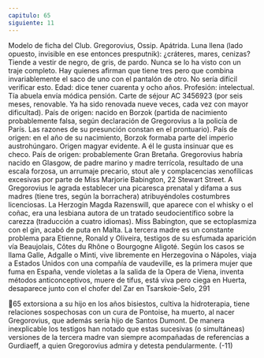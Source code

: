 ```yaml
---
capitulo: 65
siguiente: 11
---
```


Modelo de ficha del Club.
Gregorovius, Ossip.
Apátrida.
Luna llena (lado opuesto, invisible en ese entonces presputnik): ¿cráteres,
mares, cenizas?
Tiende a vestir de negro, de gris, de pardo. Nunca se lo ha visto con un traje
completo. Hay quienes afirman que tiene tres pero que combina invariablemente
el saco de uno con el pantalón de otro. No sería difícil verificar esto.
Edad: dice tener cuarenta y ocho años.
Profesión: intelectual. Tía abuela envía módica pensión.
Carte de séjour AC 3456923 (por seis meses, renovable. Ya ha sido renovada
nueve veces, cada vez con mayor dificultad).
País de origen: nacido en Borzok (partida de nacimiento probablemente falsa,
según declaración de Gregorovius a la policía de París. Las razones de su
presunción constan en el prontuario).
País de origen: en el año de su nacimiento, Borzok formaba parte del imperio
austrohúngaro. Origen magyar evidente. A él le gusta insinuar que es checo.
País de origen: probablemente Gran Bretaña. Gregorovius habría nacido en
Glasgow, de padre marino y madre terrícola, resultado de una escala forzosa, un
arrumaje precario, stout ale y complacencias xenofílicas excesivas por parte de
Miss Marjorie Babington, 22 Stewart Street.
A Gregorovius le agrada establecer una picaresca prenatal y difama a sus
madres (tiene tres, según la borrachera) atribuyéndoles costumbres licenciosas.
La Herzogin Magda Razenswill, que aparece con el whisky o el coñac, era una
lesbiana autora de un tratado seudocientífico sobre la carezza (traducción a cuatro
idiomas). Miss Babington, que se ectoplasmiza con el gin, acabó de puta en
Malta. La tercera madre es un constante problema para Etienne, Ronald y
Oliveira, testigos de su esfumada aparición vía Beaujolais, Côtes du Rhône o
Bourgogne Aligoté. Según los casos se llama Galle, Adgalle o Minti, vive
libremente en Herzegovina o Nápoles, viaja a Estados Unidos con una compañía
de vaudeville, es la primera mujer que fuma en España, vende violetas a la salida
de la Opera de Viena, inventa métodos anticonceptivos, muere de tifus, está viva
pero ciega en Huerta, desaparece junto con el chofer del Zar en Tsarskoie-Selo,
291

65
extorsiona a su hijo en los años bisiestos, cultiva la hidroterapia, tiene relaciones
sospechosas con un cura de Pontoise, ha muerto, al nacer Gregorovius, que
además sería hijo de Santos Dumont. De manera inexplicable los testigos han
notado que estas sucesivas (o simultáneas) versiones de la tercera madre van
siempre acompañadas de referencias a Gurdiaeff, a quien Gregorovius admira y
detesta pendularmente.
(-11)
